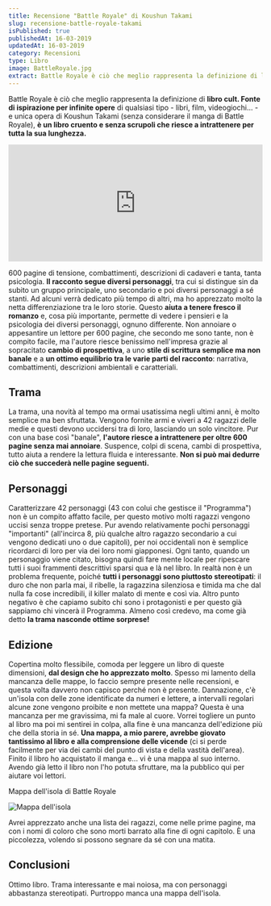 ```yaml
---
title: Recensione "Battle Royale" di Koushun Takami
slug: recensione-battle-royale-takami
isPublished: true
publishedAt: 16-03-2019
updatedAt: 16-03-2019
category: Recensioni
type: Libro
image: BattleRoyale.jpg
extract: Battle Royale è ciò che meglio rappresenta la definizione di libro cult. Fonte di ispirazione per infinite opere di qualsiasi tipo - libri, film, videogiochi... - e unica opera di Koushun Takami (senza considerare il manga di Battle Royale), è un libro cruento e senza scrupoli che riesce a intrattenere per tutta la sua lunghezza.
---
```


<Book slug="battle-royale" />

Battle Royale è ciò che meglio rappresenta la definizione di **libro cult. Fonte di ispirazione per infinite opere** di qualsiasi tipo - libri, film, videogiochi... - e unica opera di Koushun Takami (senza considerare il manga di Battle Royale), **è un libro cruento e senza scrupoli che riesce a intrattenere per tutta la sua lunghezza.**

<iframe src="https://open.spotify.com/embed/episode/2646TsnORdaBjoeoMORGC7" width="100%" height="232" frameBorder="0" allowTransparency="true" allow="encrypted-media"></iframe>

600 pagine di tensione, combattimenti, descrizioni di cadaveri e tanta, tanta psicologia. **Il racconto segue diversi personaggi**, tra cui si distingue sin da subito un gruppo principale, uno secondario e poi diversi personaggi a sé stanti. Ad alcuni verrà dedicato più tempo di altri, ma ho apprezzato molto la netta differenziazione tra le loro storie. Questo **aiuta a tenere fresco il romanzo** e, cosa più importante, permette di vedere i pensieri e la psicologia dei diversi personaggi, ognuno differente. Non annoiare o appesantire un lettore per 600 pagine, che secondo me sono tante, non è compito facile, ma l'autore riesce benissimo nell'impresa grazie al sopracitato **cambio di prospettiva**, a uno **stile di scrittura semplice ma non banale** e a **un ottimo equilibrio tra le varie parti del racconto**: narrativa, combattimenti, descrizioni ambientali e caratteriali.

## Trama

La trama, una novità al tempo ma ormai usatissima negli ultimi anni, è molto semplice ma ben sfruttata. Vengono fornite armi e viveri a 42 ragazzi delle medie e questi devono uccidersi tra di loro, lasciando un solo vincitore. Pur con una base così "banale", **l'autore riesce a intrattenere per oltre 600 pagine senza mai annoiare**. Suspence, colpi di scena, cambi di prospettiva, tutto aiuta a rendere la lettura fluida e interessante. **Non si può mai dedurre ciò che succederà nelle pagine seguenti.**

## Personaggi

Caratterizzare 42 personaggi (43 con colui che gestisce il "Programma") non è un compito affatto facile, per questo motivo molti ragazzi vengono uccisi senza troppe pretese. Pur avendo relativamente pochi personaggi "importanti" (all'incirca 8, più qualche altro ragazzo secondario a cui vengono dedicati uno o due capitoli), per noi occidentali non è semplice ricordarci di loro per via dei loro nomi giapponesi. Ogni tanto, quando un personaggio viene citato, bisogna quindi fare mente locale per ripescare tutti i suoi frammenti descrittivi sparsi qua e là nel libro. In realtà non è un problema frequente, poiché **tutti i personaggi sono piuttosto stereotipati**: il duro che non parla mai, il ribelle, la ragazzina silenziosa e timida ma che dal nulla fa cose incredibili, il killer malato di mente e così via.
Altro punto negativo è che capiamo subito chi sono i protagonisti e per questo già sappiamo chi vincerà il Programma. Almeno così credevo, ma come già detto **la trama nasconde ottime sorprese!**

## Edizione

Copertina molto flessibile, comoda per leggere un libro di queste dimensioni, **dal design che ho apprezzato molto**. Spesso mi lamento della mancanza delle mappe, lo faccio sempre presente nelle recensioni, e questa volta davvero non capisco perché non è presente. Dannazione, c'è un'isola con delle zone identificate da numeri e lettere, a intervalli regolari alcune zone vengono proibite e non mettete una mappa? Questa è una mancanza per me gravissima, mi fa male al cuore. Vorrei togliere un punto al libro ma poi mi sentirei in colpa, alla fine è una mancanza dell'edizione più che della storia in sé. **Una mappa, a mio parere, avrebbe giovato tantissimo al libro e alla comprensione delle vicende** (ci si perde facilmente per via dei cambi del punto di vista e della vastità dell'area). Finito il libro ho acquistato il manga e... vi è una mappa al suo interno. Avendo già letto il libro non l'ho potuta sfruttare, ma la pubblico qui per aiutare voi lettori.

Mappa dell'isola di Battle Royale

<Image url="books/BattleRoyale_02.jpg" alt="Mappa dell'isola" layout="intrinsic" width={924} height={1024} center={true}/>

Avrei apprezzato anche una lista dei ragazzi, come nelle prime pagine, ma con i nomi di coloro che sono morti barrato alla fine di ogni capitolo. È una piccolezza, volendo si possono segnare da sé con una matita.

## Conclusioni

Ottimo libro. Trama interessante e mai noiosa, ma con personaggi abbastanza stereotipati. Purtroppo manca una mappa dell'isola.